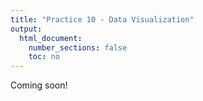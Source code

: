 ```yaml
---
title: "Practice 10 - Data Visualization"
output:
  html_document:
    number_sections: false
    toc: no
---
```


Coming soon!
